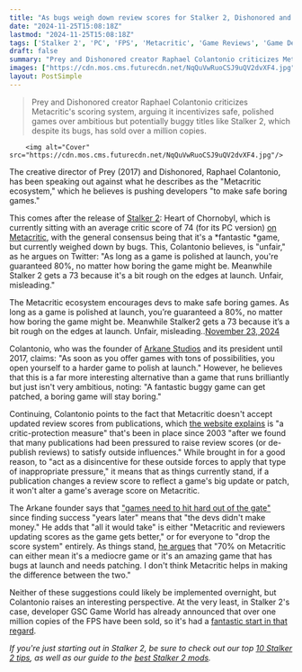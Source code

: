 ```yaml
---
title: "As bugs weigh down review scores for Stalker 2, Dishonored and Prey creative director says the 'Metacritic ecosystem encourages devs to make safe boring games'"
date: "2024-11-25T15:08:18Z"
lastmod: "2024-11-25T15:08:18Z"
tags: ['Stalker 2', 'PC', 'FPS', 'Metacritic', 'Game Reviews', 'Game Development']
draft: false
summary: "Prey and Dishonored creator Raphael Colantonio criticizes Metacritic's scoring system, arguing it incentivizes safe, polished games over ambitious but potentially buggy titles like Stalker 2, which despite its bugs, has sold over a million copies."
images: ["https://cdn.mos.cms.futurecdn.net/NqQuVwRuoCSJ9uQV2dvXF4.jpg"]
layout: PostSimple
---
```

> Prey and Dishonored creator Raphael Colantonio criticizes Metacritic's scoring system, arguing it incentivizes safe, polished games over ambitious but potentially buggy titles like Stalker 2, which despite its bugs, has sold over a million copies.


        <img alt="Cover" src="https://cdn.mos.cms.futurecdn.net/NqQuVwRuoCSJ9uQV2dvXF4.jpg"/>
        
The creative director of Prey (2017) and Dishonored, Raphael Colantonio, has been speaking out against what he describes as the "Metacritic ecosystem," which he believes is pushing developers "to make safe boring games."

This comes after the release of [<u>Stalker 2</u>](https://www.gamesradar.com/stalker-2-guide/): Heart of Chornobyl, which is currently sitting with an average critic score of 74 (for its PC version) [on Metacritic](https://www.metacritic.com/game/stalker-2-heart-of-chornobyl/), with the general consensus being that it's a *fantastic *game, but currently weighed down by bugs. This, Colantonio believes, is "unfair," as he argues on Twitter: "As long as a game is polished at launch, you're guaranteed 80%, no matter how boring the game might be. Meanwhile Stalker 2 gets a 73 because it's a bit rough on the edges at launch. Unfair, misleading."

The Metacritic ecosystem encourages devs to make safe boring games. As long as a game is polished at launch, you’re guaranteed a 80%, no matter how boring the game might be. Meanwhile Stalker2 gets a 73 because it’s a bit rough on the edges at launch. Unfair, misleading..[November 23, 2024](https://twitter.com/rafcolantonio/status/1860179093469458589)

Colantonio, who was the founder of [Arkane Studios](https://www.gamesradar.com/tag/arkane-studios/) and its president until 2017, claims: "As soon as you offer games with tons of possibilities, you open yourself to a harder game to polish at launch." However, he believes that this is a far more interesting alternative than a game that runs brilliantly but just isn't very ambitious, noting: "A fantastic buggy game can get patched, a boring game will stay boring."

Continuing, Colantonio points to the fact that Metacritic doesn't accept updated review scores from publications, which [<u>the website explains</u>](https://metacritichelp.zendesk.com/hc/en-us/articles/14483103214487-Why-won-t-Metacritic-update-the-review-score-from-a-gaming-publication-who-has-changed-its-own-score) is "a critic-protection measure" that's been in place since 2003 "after we found that many publications had been pressured to raise review scores (or de-publish reviews) to satisfy outside influences." While brought in for a good reason, to "act as a disincentive for these outside forces to apply that type of inappropriate pressure," it means that as things currently stand, if a publication changes a review score to reflect a game's big update or patch, it won't alter a game's average score on Metacritic. 

The Arkane founder says that [<u>"games need to hit hard out of the gate"</u>](https://x.com/rafcolantonio/status/1860451754518729165) since finding success "years later" means that "the devs didn't make money." He adds that "all it would take" is either "Metacritic and reviewers updating scores as the game gets better," or for everyone to "drop the score system" entirely. As things stand, [<u>he argues</u>](https://x.com/rafcolantonio/status/1860458597664039186) that "70% on Metacritic can either mean it's a mediocre game or it's an amazing game that has bugs at launch and needs patching. I don't think Metacritic helps in making the difference between the two." 

Neither of these suggestions could likely be implemented overnight, but Colantonio raises an interesting perspective. At the very least, in Stalker 2's case, developer GSC Game World has already announced that over one million copies of the FPS have been sold, so it's had a [fantastic start in that regard](https://www.gamesradar.com/games/survival-horror/baldurs-gate-3-dev-says-stalker-2s-commercial-success-is-proof-of-a-seismic-shift-behind-so-much-and-players-are-hungry-for-hyper-engaging-focused-experiences/). 

*If you're just starting out in Stalker 2, be sure to check out our top *[<u><em>10 Stalker 2 tips</em></u>](https://www.gamesradar.com/games/fps/stalker-2-tips/)*, as well as our guide to the *[<u><em>best Stalker 2 mods</em></u>](https://www.gamesradar.com/games/fps/stalker-2-mods/)*.*
        